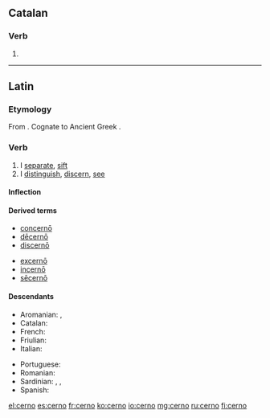 ==Catalan==

===Verb===
{{head|ca|verb form}}

# {{ca-verb form of|p=1|n=sg|t=pres|m=ind|cerndre}}

----

==Latin==

===Etymology===
From {{etyl|ine-pro|la}} {{term/t|ine-pro|*krey-}}. Cognate to Ancient Greek {{term|κρίνω|tr=krínō|lang=grc}}.

===Verb===
{{la-verb|cerno|cernō|cernere|cernere|crevi|crēvī|cretum|crētum}}

# I [[separate]], [[sift]]
# I [[distinguish]], [[discern]], [[see]]

====Inflection====
{{la-conj-3rd|cern|crēv|crēt|22=crev|33=cret}}

====Derived terms====
{{top2}}
* [[concerno#Latin|concernō]]
* [[decerno|dēcernō]]
* [[discerno#Latin|discernō]]
{{mid2}}
* [[excerno|excernō]]
* [[incerno|incernō]]
* [[secerno#Latin|sēcernō]]
{{bottom}}

====Descendants====
{{top2}}
* Aromanian: {{l|rup|ntsernu}}, {{l|rup|ntsearnire}}
* Catalan: {{l/ca|cerndre}}
* French: {{l/fr|cerner}}
* Friulian: {{l|fur|cerni}}
* Italian: {{l|it|cernere}}
{{mid2}}
* Portuguese: {{l/pt|cernir}}
* Romanian: {{l|ro|cerne}}
* Sardinian: {{l|sc|cèrri}}, {{l|sc|cèrriri}}, {{l|sc|chèrrere}}
* Spanish: {{l/es|cerner}}
{{bottom}}

[[el:cerno]]
[[es:cerno]]
[[fr:cerno]]
[[ko:cerno]]
[[io:cerno]]
[[mg:cerno]]
[[ru:cerno]]
[[fi:cerno]]